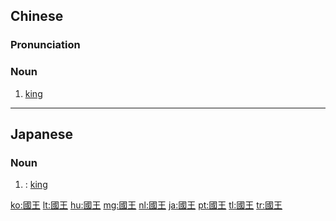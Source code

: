 ==Chinese==
{{zh-forms|s=国王}}

===Pronunciation===
{{zh-pron
|m=guówáng
|c=gwok3 wong4
|h=pfs=koet-vòng
|mn=kok-ông
|cat=n
}}

===Noun===
{{zh-noun}}

# [[king]]

----

==Japanese==
{{ja-kanjitab|國|王}}

===Noun===
{{ja-noun|こくおう|shin=国王}}

# {{kyujitai spelling of|国王}}: [[king]]

[[ko:國王]]
[[lt:國王]]
[[hu:國王]]
[[mg:國王]]
[[nl:國王]]
[[ja:國王]]
[[pt:國王]]
[[tl:國王]]
[[tr:國王]]